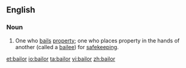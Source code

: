 ==English==
===Noun===
{{en-noun}}
# {{legal}} One who [[bail]]s [[property]]; one who places property in the hands of another (called a [[bailee]]) for [[safekeeping]].

[[et:bailor]]
[[io:bailor]]
[[ta:bailor]]
[[vi:bailor]]
[[zh:bailor]]